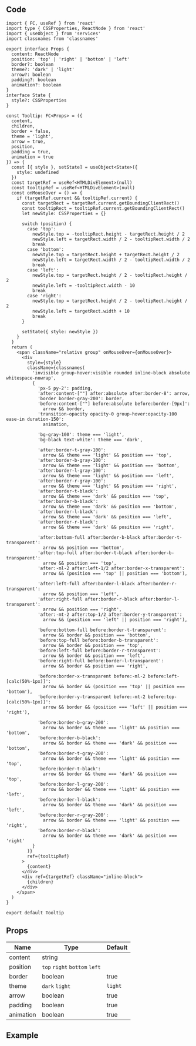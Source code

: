 
## Code

```tsx title="components/Tooltip/index.tsx"
import { FC, useRef } from 'react'
import type { CSSProperties, ReactNode } from 'react'
import { useObject } from 'services'
import classnames from 'classnames'

export interface Props {
  content: ReactNode
  position: 'top' | 'right' | 'bottom' | 'left'
  border?: boolean
  theme?: 'dark' | 'light'
  arrow?: boolean
  padding?: boolean
  animation?: boolean
}
interface State {
  style?: CSSProperties
}

const Tooltip: FC<Props> = ({
  content,
  children,
  border = false,
  theme = 'light',
  arrow = true,
  position,
  padding = true,
  animation = true
}) => {
  const [{ style }, setState] = useObject<State>({
    style: undefined
  })
  const targetRef = useRef<HTMLDivElement>(null)
  const tooltipRef = useRef<HTMLDivElement>(null)
  const onMouseOver = () => {
    if (targetRef.current && tooltipRef.current) {
      const targetRect = targetRef.current.getBoundingClientRect()
      const tooltipRect = tooltipRef.current.getBoundingClientRect()
      let newStyle: CSSProperties = {}

      switch (position) {
        case 'top':
          newStyle.top = -tooltipRect.height - targetRect.height / 2
          newStyle.left = targetRect.width / 2 - tooltipRect.width / 2
          break
        case 'bottom':
          newStyle.top = targetRect.height + targetRect.height / 2
          newStyle.left = targetRect.width / 2 - tooltipRect.width / 2
          break
        case 'left':
          newStyle.top = targetRect.height / 2 - tooltipRect.height / 2
          newStyle.left = -tooltipRect.width - 10
          break
        case 'right':
          newStyle.top = targetRect.height / 2 - tooltipRect.height / 2
          newStyle.left = targetRect.width + 10
          break
      }

      setState({ style: newStyle })
    }
  }
  return (
    <span className="relative group" onMouseOver={onMouseOver}>
      <div
        style={style}
        className={classnames(
          'invisible group-hover:visible rounded inline-block absolute whitespace-nowrap',
          {
            'px-5 py-2': padding,
            'after:content-[""] after:absolute after:border-8': arrow,
            'border border-gray-200': border,
            'before:content-[""] before:absolute before:border-[9px]':
              arrow && border,
            'transition-opacity opacity-0 group-hover:opacity-100 ease-in duration-150':
              animation,

            'bg-gray-100': theme === 'light',
            'bg-black text-white': theme === 'dark',

            'after:border-t-gray-100':
              arrow && theme === 'light' && position === 'top',
            'after:border-b-gray-100':
              arrow && theme === 'light' && position === 'bottom',
            'after:border-l-gray-100':
              arrow && theme === 'light' && position === 'left',
            'after:border-r-gray-100':
              arrow && theme === 'light' && position === 'right',
            'after:border-t-black':
              arrow && theme === 'dark' && position === 'top',
            'after:border-b-black':
              arrow && theme === 'dark' && position === 'bottom',
            'after:border-l-black':
              arrow && theme === 'dark' && position === 'left',
            'after:border-r-black':
              arrow && theme === 'dark' && position === 'right',

            'after:bottom-full after:border-b-black after:border-t-transparent':
              arrow && position === 'bottom',
            'after:top-full after:border-t-black after:border-b-transparent':
              arrow && position === 'top',
            'after:-ml-2 after:left-1/2 after:border-x-transparent':
              arrow && (position === 'top' || position === 'bottom'),

            'after:left-full after:border-l-black after:border-r-transparent':
              arrow && position === 'left',
            'after:right-full after:border-r-black after:border-l-transparent':
              arrow && position === 'right',
            'after:-mt-2 after:top-1/2 after:border-y-transparent':
              arrow && (position === 'left' || position === 'right'),

            'before:bottom-full before:border-t-transparent':
              arrow && border && position === 'bottom',
            'before:top-full before:border-b-transparent':
              arrow && border && position === 'top',
            'before:left-full before:border-r-transparent':
              arrow && border && position === 'left',
            'before:right-full before:border-l-transparent':
              arrow && border && position === 'right',

            'before:border-x-transparent before:-ml-2 before:left-[calc(50%-1px)]':
              arrow && border && (position === 'top' || position === 'bottom'),
            'before:border-y-transparent before:-mt-2 before:top-[calc(50%-1px)]':
              arrow && border && (position === 'left' || position === 'right'),

            'before:border-b-gray-200':
              arrow && border && theme === 'light' && position === 'bottom',
            'before:border-b-black':
              arrow && border && theme === 'dark' && position === 'bottom',
            'before:border-t-gray-200':
              arrow && border && theme === 'light' && position === 'top',
            'before:border-t-black':
              arrow && border && theme === 'dark' && position === 'top',
            'before:border-l-gray-200':
              arrow && border && theme === 'light' && position === 'left',
            'before:border-l-black':
              arrow && border && theme === 'dark' && position === 'left',
            'before:border-r-gray-200':
              arrow && border && theme === 'light' && position === 'right',
            'before:border-r-black':
              arrow && border && theme === 'dark' && position === 'right'
          }
        )}
        ref={tooltipRef}
      >
        {content}
      </div>
      <div ref={targetRef} className="inline-block">
        {children}
      </div>
    </span>
  )
}

export default Tooltip
```

## Props

| Name                 | Type                          | Default |
| -------------------- | ----------------------------- | ------- |
| content<Required />  | string                        |         |
| position<Required /> | `top` `right` `bottom` `left` |         |
| border               | boolean                       | true    |
| theme                | `dark` `light`                | `light` |
| arrow                | boolean                       | true    |
| padding              | boolean                       | true    |
| animation            | boolean                       | true    |

## Example

<Codesandbox name="tooltip" />
